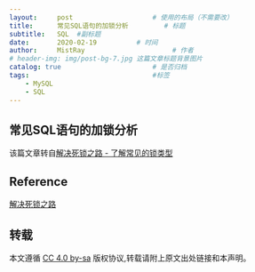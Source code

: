```yaml
---
layout:     post                    # 使用的布局（不需要改）
title:      常见SQL语句的加锁分析         # 标题 
subtitle:   SQL  #副标题
date:       2020-02-19          # 时间
author:     MistRay                      # 作者
# header-img: img/post-bg-7.jpg 这篇文章标题背景图片
catalog: true                       # 是否归档
tags:                               #标签
    - MySQL
    - SQL
---
```

## 常见SQL语句的加锁分析

该篇文章转自[解决死锁之路 - 了解常见的锁类型](https://www.aneasystone.com/archives/2017/11/solving-dead-locks-two.html)




## Reference
[解决死锁之路](https://www.aneasystone.com/archives/2017/10/solving-dead-locks-one.html)

## 转载
本文遵循 [CC 4.0 by-sa](https://creativecommons.org/licenses/by-sa/4.0/) 版权协议,转载请附上原文出处链接和本声明。